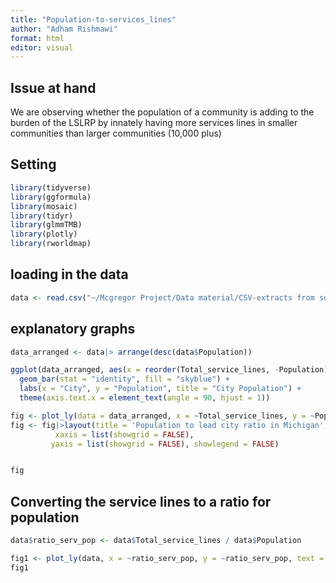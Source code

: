 ```yaml
---
title: "Population-to-services_lines"
author: "Adham Rishmawi"
format: html
editor: visual
---
```


## Issue at hand

We are observing whether the population of a community is adding to the burden of the LSLRP by innately having more services lines in smaller communities than larger communities (10,000 plus)

## Setting

```r
library(tidyverse)   
library(ggformula)
library(mosaic)
library(tidyr)
library(glmmTMB)
library(plotly)
library(rworldmap)
```

## loading in the data

```r
data <- read.csv("~/Mcgregor Project/Data material/CSV-extracts from sql/population_to_service_lines.csv")
```

## explanatory graphs

```r
data_arranged <- data|> arrange(desc(data$Population))

ggplot(data_arranged, aes(x = reorder(Total_service_lines, -Population), y = Population)) +
  geom_bar(stat = "identity", fill = "skyblue") +
  labs(x = "City", y = "Population", title = "City Population") +
  theme(axis.text.x = element_text(angle = 90, hjust = 1))
```

```r

fig <- plot_ly(data = data_arranged, x = ~Total_service_lines, y = ~Population, type = "scatter", mode = 'markers', color = data_arranged$City, marker = list(opacity = 0.9))
fig <- fig|>layout(title = 'Population to lead city ratio in Michigan',
          xaxis = list(showgrid = FALSE),
         yaxis = list(showgrid = FALSE), showlegend = FALSE)


fig
```

## Converting the service lines to a ratio for population

```r
data$ratio_serv_pop <- data$Total_service_lines / data$Population
```

```r
fig1 <- plot_ly(data, x = ~ratio_serv_pop, y = ~ratio_serv_pop, text = ~data$City, type = 'scatter', mode = 'markers', color = data$City)
fig1
```
